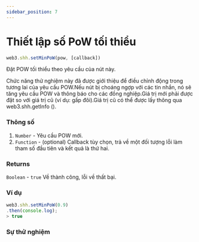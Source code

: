 ```yaml
---
sidebar_position: 7
---
```


# Thiết lập số PoW tối thiểu

```javascript
web3.shh.setMinPoW(pow, [callback])
```
Đặt POW tối thiểu theo yêu cầu của nút này.

Chức năng thử nghiệm này đã được giới thiệu để điều chỉnh động trong tương lai của yêu cầu POW.Nếu nút bị choáng ngợp với các tin nhắn, nó sẽ tăng yêu cầu POW và thông báo cho các đồng nghiệp.Giá trị mới phải được đặt so với giá trị cũ (ví dụ: gấp đôi).Giá trị cũ có thể được lấy thông qua web3.shh.getInfo ().
### Thông số
1. `Number` - Yêu cầu POW mới.
2. `Function` - (optional) Callback tùy chọn, trả về một đối tượng lỗi làm tham số đầu tiên và kết quả là thứ hai.
### Returns
`Boolean` - `true` Về thành công, lỗi về thất bại.
### Ví dụ
```javascript
web3.shh.setMinPoW(0.9)
.then(console.log);
> true
```
### Sự thử nghiệm
<SetMinPoW/>